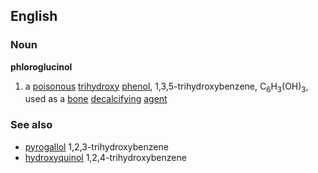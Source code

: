 ==English==
===Noun===
'''phloroglucinol'''
#{{chemistry}} a [[poisonous]] [[trihydroxy]] [[phenol]], 1,3,5-trihydroxybenzene, C<sub>6</sub>H<sub>3</sub>(OH)<sub>3</sub>, used as a [[bone]] [[decalcifying]] [[agent]]

===See also===
*[[pyrogallol]] 1,2,3-trihydroxybenzene
*[[hydroxyquinol]] 1,2,4-trihydroxybenzene